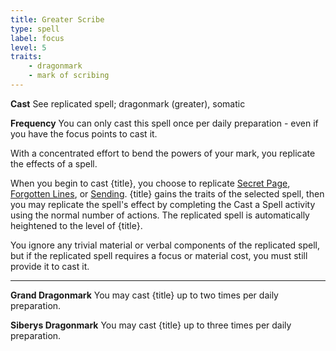 ```yaml
---
title: Greater Scribe
type: spell
label: focus
level: 5
traits:
    - dragonmark
    - mark of scribing
---
```


**Cast** See replicated spell; dragonmark (greater), somatic

**Frequency** You can only cast this spell once per daily preparation - even if you have the focus points to cast it.

With a concentrated effort to bend the powers of your mark, you replicate the effects of a spell.

When you begin to cast {title}, you choose to replicate [Secret Page](https://2e.aonprd.com/Spells.aspx?ID=270), [Forgotten Lines](https://2e.aonprd.com/Spells.aspx?ID=550), or [Sending](https://2e.aonprd.com/Spells.aspx?ID=272). {title} gains the traits of the selected spell, then you may replicate the spell's effect by completing the Cast a Spell activity using the normal number of actions. The replicated spell is automatically heightened to the level of {title}.

You ignore any trivial material or verbal components of the replicated spell, but if the replicated spell requires a focus or material cost, you must still provide it to cast it.

---

**Grand Dragonmark** You may cast {title} up to two times per daily preparation.

**Siberys Dragonmark** You may cast {title} up to three times per daily preparation.
